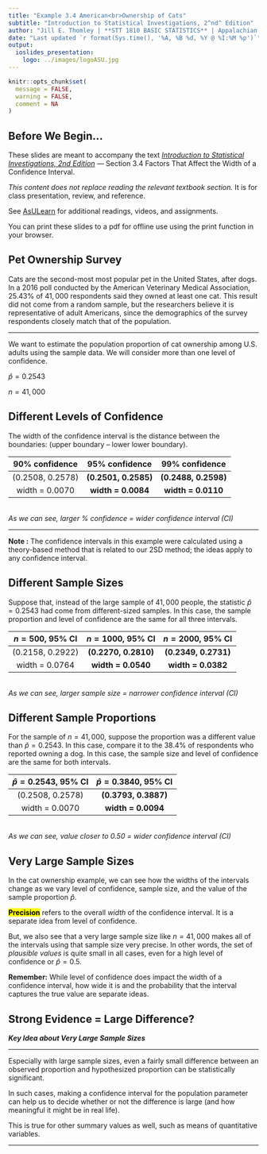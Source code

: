 ```yaml
---
title: "Example 3.4 American<br>Ownership of Cats"
subtitle: "Introduction to Statistical Investigations, 2^nd^ Edition"
author: "Jill E. Thomley | **STT 1810 BASIC STATISTICS** | Appalachian State University"
date: "Last updated `r format(Sys.time(), '%A, %B %d, %Y @ %I:%M %p')`"
output: 
  ioslides_presentation:
    logo: ../images/logoASU.jpg
---
```


```r
knitr::opts_chunk$set(
  message = FALSE,
  warning = FALSE,
  comment = NA
)
```

## Before We Begin…

These slides are meant to accompany the text [*Introduction to Statistical Investigations, 2nd Edition*](http://www.isi-stats.com/isi/index2nd.html) --- Section 3.4 Factors That Affect the Width of a Confidence Interval. 

*This content does not replace reading the relevant textbook section.* It is for class presentation, review, and reference.

See [AsULearn](https://asulearn.appstate.edu/) for additional readings, videos, and assignments.

You can print these slides to a pdf for offline use using the print function in your browser.


## Pet Ownership Survey

Cats are the second-most most popular pet in the United States, after dogs. In a 2016 poll conducted by the American Veterinary Medical Association, $25.43\%$ of $41,000$ respondents said they owned at least one cat. This result did not come from a random sample, but the researchers believe it is representative of adult Americans, since the demographics of the survey respondents closely match that of the population.

<hr>

We want to estimate the population proportion of cat ownership among U.S. adults using the sample data. We will consider more than one level of confidence.

$\hat{p} = 0.2543$

$n = 41,000$


## Different Levels of Confidence

The width of the confidence interval is the distance between the boundaries: (upper boundary -- lower lower boundary).

| 90% confidence   | 95% confidence       | 99% confidence       |  
|:----------------:|:--------------------:|:--------------------:|
| (0.2508, 0.2578) | **(0.2501, 0.2585)** | **(0.2488, 0.2598)** |
| width = 0.0070   | **width = 0.0084**   | **width = 0.0110**   |


<br>*As we can see, larger % confidence = wider confidence interval (CI)*

<hr>

**Note :** The confidence intervals in this example were calculated using a theory-based method that is related to our 2SD method; the ideas apply to any confidence interval.


## Different Sample Sizes

Suppose that, instead of the large sample of $41,000$ people, the statistic $\hat{p} = 0.2543$ had come from different-sized samples. In this case, the sample proportion and level of confidence are the same for all three intervals.

| $n = 500$, 95% CI | $n = 1000$, 95% CI   | $n = 2000$, 95% CI   |  
|:-----------------:|:--------------------:|:--------------------:|
| (0.2158, 0.2922)  | **(0.2270, 0.2810)** | **(0.2349, 0.2731)** |
| width = 0.0764    | **width = 0.0540**   | **width = 0.0382**   |

<br>*As we can see, larger sample size = narrower confidence interval (CI)*


## Different Sample Proportions

For the sample of $n = 41,000$, suppose the proportion was a different value than $\hat{p} = 0.2543$. In this case, compare it to the $38.4\%$ of respondents who reported owning a dog. In this case, the sample size and level of confidence are the same for both intervals.

| $\hat{p} = 0.2543$, 95% CI | $\hat{p} = 0.3840$, 95% CI |  
|:--------------------------:|:--------------------------:|
| (0.2508, 0.2578)           | **(0.3793, 0.3887)**       |
| width = 0.0070             | **width = 0.0094**         |

<br>*As we can see, value closer to 0.50 = wider confidence interval (CI)*


## Very Large Sample Sizes

In the cat ownership example, we can see how the widths of the intervals change as we vary level of confidence, sample size, and the value of the sample proportion $\hat{p}$. 

**<mark>Precision</mark>** refers to the overall *width* of the confidence interval. It is a separate idea from level of confidence. 

But, we also see that a very large sample size like $n = 41,000$ makes all of the intervals using that sample size very precise. In other words, the set of *plausible values* is quite small in all cases, even for a high level of confidence or $\hat{p} = 0.5$.

**Remember:** While level of confidence does impact the width of a confidence interval, how wide it is and the probability that the interval captures the true value are separate ideas.

## Strong Evidence = Large Difference?

***Key Idea about Very Large Sample Sizes***

<hr>

Especially with large sample sizes, even a fairly small difference between an observed proportion and hypothesized proportion can be statistically significant. 

In such cases, making a confidence interval for the population parameter can help us to decide whether or not the difference is large (and how meaningful it might be in real life).

This is true for other summary values as well, such as means of quantitative variables.

<hr>

